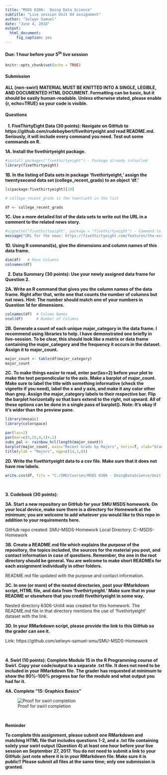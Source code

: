 ```yaml
---
title: "MSDS 6306:  Doing Data Science"
subtitle: "Live session Unit 04 assignment"
author: "Selwyn Samuel"
date: "June 4, 2018"
output: 
  html_document:
     fig_caption: yes
---
```


#### **Due: 1 hour before your 5^th^ live session**

```r
knitr::opts_chunk$set(echo = TRUE)
```

#### **Submission**
**ALL (non-swirl) MATERIAL MUST BE KNITTED INTO A SINGLE, LEGIBLE, AND DOCUMENTED HTML DOCUMENT. Formatting can be basic, but it should be easily human-readable.  Unless otherwise stated, please enable {r, echo=TRUE} so your code is visible.**


#### **Questions**
$~$
**1. FiveThirtyEight Data (30 points): Navigate on GitHub to https://github.com/rudeboybert/fivethirtyeight and read README.md. Seriously, it will include every command you need. Test out some commands on R.**

**1A. Install the fivethirtyeight package.**
```r
#install.packages("fivethirtyeight") - Package already intsalled
library(fivethirtyeight)
```

**1B. In the listing of Data sets in package 'fivethirtyeight,' assign the twentysecond data set (college_recent_grads) to an object 'df.'**
```r
ls(package:fivethirtyeight)[20]

# college_recent_grads is the twentieth in the list

df <- college_recent_grads
```

**1C. Use a more detailed list of the data sets to write out the URL in a comment to the related news story.**
```r
#vignette("fivethirtyeight", package = "fivethirtyeight") - Command to get the URLs
message("URL for the news: https://fivethirtyeight.com/features/the-economic-guide-to-picking-a-college-major/")
```

**1D. Using R command(s), give the dimensions and column names of this data frame.**
```r
dim(df)   # Rows Columns
colnames(df)
```
$~$
**2. Data Summary (30 points): Use your newly assigned data frame for Question 2.**

**2A. Write an R command that gives you the column names of the data frame. Right after that, write one that counts the number of columns but not rows. Hint: The number should match one of your numbers in Question 1d for dimensions.**
```r
colnames(df)  # Column Names
ncol(df)      # Number of Columns
```

**2B. Generate a count of each unique major_category in the data frame. I recommend using libraries to help. I have demonstrated one briefly in live-session. To be clear, this should look like a matrix or data frame containing the major_category and the frequency it occurs in the dataset. Assign it to major_count.**
```r
major_count <- table(df$major_category)
major_count
```

**2C. To make things easier to read, enter par(las=2) before your plot to make the text perpendicular to the axis. Make a barplot of major_count. Make sure to label the title with something informative (check the vignette if you need), label the x and y axis, and make it any color other than grey. Assign the major_category labels to their respective bar. Flip the barplot horizontally so that bars extend to the right, not upward. All of these options can be done in a single pass of barplot(). Note: It's okay if it's wider than the preview pane.**
```r
library(mosaic)
library(colorspace)

par(las=2)
par(mar=c(5,15,4,1)+.1)
subs_pal <- rainbow_hcl(length(major_count))
barplot(major_count, main="Recent Grads by Majors", horiz=T, xlab="Graduates Count", col=subs_pal, border = par("fg"), las=2, xlim=c(0,30))
title(ylab = "Majors", mgp=c(14,1,0))
```

**2D. Write the fivethirtyeight data to a csv file. Make sure that it does not have row labels.**
```r
write.csv(df, file = "C:/SMU/Courses/MSDS 6306 - DoingDataScience/Unit 4/Homework/fivethirtyeight.csv", row.names=FALSE)
```
$~$

**3. Codebook (30 points):**

**3A. Start a new repository on GitHub for your SMU MSDS homework. On your local device, make sure there is a directory for Homework at the minimum; you are welcome to add whatever you would like to this repo in addition to your requirements here.**

GitHub repo created: SMU-MSDS-Homework
Local Directory: C:\SMU\SMU-MSDS-Homework

**3B. Create a README.md file which explains the purpose of the repository, the topics included, the sources for the material you post, and contact information in case of questions. Remember, the one in the root directory should be general. You are welcome to make short READMEs for each assignment individually in other folders.**

README.md file updated with the purpose and contact information.

**3C. In one (or more) of the nested directories, post your RMarkdown script, HTML file, and data from 'fivethirtyeight.' Make sure that in your README or elsewhere that you credit fivethirtyeight in some way.**

Nested directory 6306-Unit4 was created for this homework. The README.md file in that directory mentions the use of 'fivethirtyeight' dataset with the link.

**3D. In your RMarkdown script, please provide the link to this GitHub so the grader can see it.**

Link: https://github.com/selwyn-samuel-smu/SMU-MSDS-Homework


$~$

**4. Swirl (10 points): Complete Module 15 in the R Programming course of Swirl. Copy your code/output to a separate .txt file. It does not need to be included in your RMarkdown file. The grader has requested at minimum to show the 90%-100% progress bar for the module and what output you had for it.**

**4A. Complete "15: Graphics Basics"**

![Proof for swirl completion](swirl.jpg)

$~$

**Reminder**

**To complete this assignment, please submit one RMarkdown and matching HTML file that includes questions 1-2, and a .txt file containing solely your swirl output (Question 4) at least one hour before your live session on September 27, 2017. You do not need to submit a link to your GitHub: just note where it is in your RMarkdown file. Make sure it is public!! Please submit all files at the same time; only one submission is granted.**
